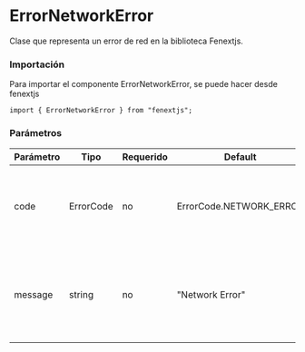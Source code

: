 # ErrorNetworkError

Clase que representa un error de red en la biblioteca Fenextjs.

### Importación

Para importar el componente ErrorNetworkError, se puede hacer desde fenextjs

```tsx copy
import { ErrorNetworkError } from "fenextjs";
```

### Parámetros

| Parámetro | Tipo | Requerido | Default | Descripcion |
| --------- | ---- | --------- | ------- | ----------- |
| code | ErrorCode | no | ErrorCode.NETWORK_ERROR | Código de error específico que indica un error relacionado con la red. |
| message | string | no | "Network Error" | Mensaje de error que describe la naturaleza del problema relacionado con la red. |
